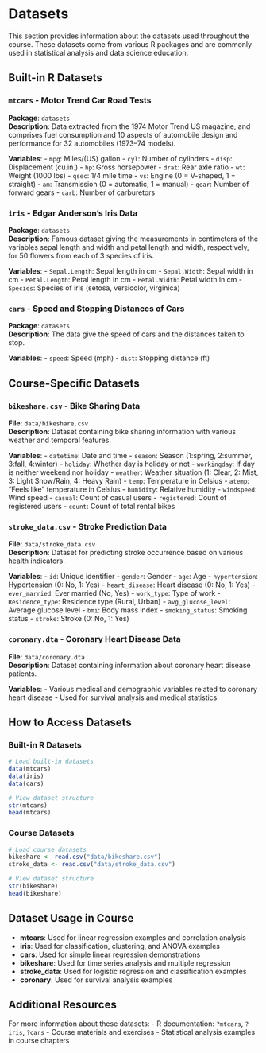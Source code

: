 # Datasets {#appendixdatasets}

This section provides information about the datasets used throughout the course. These datasets come from various R packages and are commonly used in statistical analysis and data science education.

## Built-in R Datasets

### `mtcars` - Motor Trend Car Road Tests
**Package**: `datasets`  
**Description**: Data extracted from the 1974 Motor Trend US magazine, and comprises fuel consumption and 10 aspects of automobile design and performance for 32 automobiles (1973–74 models).

**Variables**:
- `mpg`: Miles/(US) gallon
- `cyl`: Number of cylinders
- `disp`: Displacement (cu.in.)
- `hp`: Gross horsepower
- `drat`: Rear axle ratio
- `wt`: Weight (1000 lbs)
- `qsec`: 1/4 mile time
- `vs`: Engine (0 = V-shaped, 1 = straight)
- `am`: Transmission (0 = automatic, 1 = manual)
- `gear`: Number of forward gears
- `carb`: Number of carburetors

### `iris` - Edgar Anderson's Iris Data
**Package**: `datasets`  
**Description**: Famous dataset giving the measurements in centimeters of the variables sepal length and width and petal length and width, respectively, for 50 flowers from each of 3 species of iris.

**Variables**:
- `Sepal.Length`: Sepal length in cm
- `Sepal.Width`: Sepal width in cm
- `Petal.Length`: Petal length in cm
- `Petal.Width`: Petal width in cm
- `Species`: Species of iris (setosa, versicolor, virginica)

### `cars` - Speed and Stopping Distances of Cars
**Package**: `datasets`  
**Description**: The data give the speed of cars and the distances taken to stop.

**Variables**:
- `speed`: Speed (mph)
- `dist`: Stopping distance (ft)

## Course-Specific Datasets

### `bikeshare.csv` - Bike Sharing Data
**File**: `data/bikeshare.csv`  
**Description**: Dataset containing bike sharing information with various weather and temporal features.

**Variables**:
- `datetime`: Date and time
- `season`: Season (1:spring, 2:summer, 3:fall, 4:winter)
- `holiday`: Whether day is holiday or not
- `workingday`: If day is neither weekend nor holiday
- `weather`: Weather situation (1: Clear, 2: Mist, 3: Light Snow/Rain, 4: Heavy Rain)
- `temp`: Temperature in Celsius
- `atemp`: "Feels like" temperature in Celsius
- `humidity`: Relative humidity
- `windspeed`: Wind speed
- `casual`: Count of casual users
- `registered`: Count of registered users
- `count`: Count of total rental bikes

### `stroke_data.csv` - Stroke Prediction Data
**File**: `data/stroke_data.csv`  
**Description**: Dataset for predicting stroke occurrence based on various health indicators.

**Variables**:
- `id`: Unique identifier
- `gender`: Gender
- `age`: Age
- `hypertension`: Hypertension (0: No, 1: Yes)
- `heart_disease`: Heart disease (0: No, 1: Yes)
- `ever_married`: Ever married (No, Yes)
- `work_type`: Type of work
- `Residence_type`: Residence type (Rural, Urban)
- `avg_glucose_level`: Average glucose level
- `bmi`: Body mass index
- `smoking_status`: Smoking status
- `stroke`: Stroke (0: No, 1: Yes)

### `coronary.dta` - Coronary Heart Disease Data
**File**: `data/coronary.dta`  
**Description**: Dataset containing information about coronary heart disease patients.

**Variables**:
- Various medical and demographic variables related to coronary heart disease
- Used for survival analysis and medical statistics

## How to Access Datasets

### Built-in R Datasets
```r
# Load built-in datasets
data(mtcars)
data(iris)
data(cars)

# View dataset structure
str(mtcars)
head(mtcars)
```

### Course Datasets
```r
# Load course datasets
bikeshare <- read.csv("data/bikeshare.csv")
stroke_data <- read.csv("data/stroke_data.csv")

# View dataset structure
str(bikeshare)
head(bikeshare)
```

## Dataset Usage in Course

- **mtcars**: Used for linear regression examples and correlation analysis
- **iris**: Used for classification, clustering, and ANOVA examples
- **cars**: Used for simple linear regression demonstrations
- **bikeshare**: Used for time series analysis and multiple regression
- **stroke_data**: Used for logistic regression and classification examples
- **coronary**: Used for survival analysis examples

## Additional Resources

For more information about these datasets:
- R documentation: `?mtcars`, `?iris`, `?cars`
- Course materials and exercises
- Statistical analysis examples in course chapters

